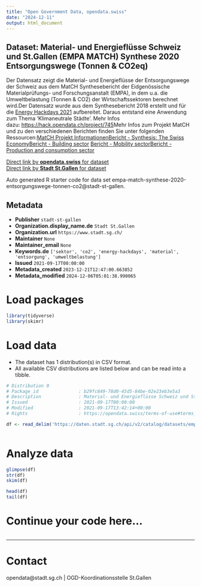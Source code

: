 ```yaml
---
title: "Open Government Data, opendata.swiss"
date: "2024-12-11"
output: html_document
---
```


## Dataset: Material- und Energieflüsse Schweiz und St.Gallen (EMPA MATCH) Synthese 2020 Entsorgungswege (Tonnen & CO2eq)

Der Datensatz zeigt die Material- und Energieflüsse der Entsorgungswege der Schweiz aus dem MatCH Synthesebericht der Eidgenössische Materialprüfungs- und Forschungsanstalt (EMPA), in dem u.a. die Umweltbelastung (Tonnen & CO2) der Wirtschaftssektoren berechnet wird.Der Datensatz wurde aus dem Synthesebericht 2018 erstellt und für die [Energy Hackdays 2021](https://energydatahackdays.ch/#c2391_self) aufbereitet. Daraus entstand eine Anwendung zum Thema 'Klimaneutrale Städte'. Mehr Infos dazu: [https://hack.opendata.ch/project/745](https://energydatahackdays.ch/#c2391_self)Mehr Infos zum Projekt MatCH und zu den verschiedenen Berichten finden Sie unter folgenden Ressourcen:[MatCH Projekt Informationen](https://www.empa.ch/web/s506/care-project-match)[Bericht - Synthesis: The Swiss Economy](https://www.empa.ch/documents/56122/728861/MatCH_Synthese_Bericht/22c48930-bc8e-4ebc-b899-6e189be39667)[Bericht - Building sector](https://www.empa.ch/documents/56122/728861/MatCH_Bericht_Bau_v8_161017.pdf/3a733b91-ab69-43cd-ad81-2b6817716eff) [Bericht - Mobility sector](https://www.empa.ch/documents/56122/728861/MatCH_Mobilitaet_Bericht_170913.pdf/96d1cb72-fdf1-4f0a-af24-214d5e0a452a)[Bericht - Production and consumption sector](https://www.empa.ch/documents/56122/728861/MatCH_ProduktionKonsum_Bericht_181024.pdf/ef576a3a-fcfa-4f58-9b21-1f05ff82efbd)

[Direct link by **opendata.swiss** for dataset](https://opendata.swiss/de/dataset/material-und-energieflusse-schweiz-und-st-gallen-empa-match-synthese-2020-entsorgungswege-tonne)<br>
[Direct link by **Stadt St.Gallen** for dataset](https://daten.stadt.sg.ch/explore/dataset/empa-match-synthese-2020-entsorgungswege-tonnen-co2/)

Auto generated R starter code for data set empa-match-synthese-2020-entsorgungswege-tonnen-co2@stadt-st-gallen.

## Metadata

- **Publisher** `stadt-st-gallen`
- **Organization.display_name.de** `Stadt St.Gallen`
- **Organization.url** `https://www.stadt.sg.ch/`
- **Maintainer** `None`
- **Maintainer_email** `None`
- **Keywords.de** `['sektor', 'co2', 'energy-hackdays', 'material', 'entsorgung', 'umweltbelastung']`
- **Issued** `2021-09-17T00:00:00`
- **Metadata_created** `2023-12-21T12:47:00.663852`
- **Metadata_modified** `2024-12-06T05:01:38.990065`


# Load packages

```r

library(tidyverse)
library(skimr)

```

# Load data

-   The dataset has 1 distribution(s) in CSV format.
-   All available CSV distributions are listed below and can be read into a tibble.

```r

# Distribution 0
# Package_id               : b29fc849-78d0-45d5-84be-02e23eb3e5a3
# Description              : Material- und Energieflüsse Schweiz und St.Gallen (EMPA MATCH) Synthese 2020 Entsorgungswege (Tonnen & CO2eq) (csv)
# Issued                   : 2021-09-17T00:00:00
# Modified                 : 2021-09-17T13:42:14+00:00
# Rights                   : https://opendata.swiss/terms-of-use#terms_by

df <- read_delim('https://daten.stadt.sg.ch/api/v2/catalog/datasets/empa-match-synthese-2020-entsorgungswege-tonnen-co2/exports/csv?use_labels=true')



```

# Analyze data

```r

glimpse(df)
str(df)
skim(df)

head(df)
tail(df)

```

# Continue your code here...

```r

```

------------------------------------------------------------------------

# Contact

opendata@stadt.sg.ch | OGD-Koordinationsstelle St.Gallen
